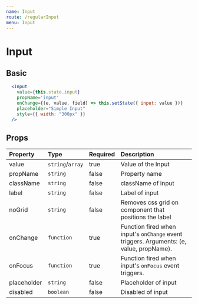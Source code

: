 ```yaml
---
name: Input
route: /regularInput
menu: Input
---
```


# Input


## Basic
<InputContainer />

```jsx
  <Input
    value={this.state.input}
    propName='input'
    onChange={(e, value, field) => this.setState({ input: value })}
    placeholder="Simple Input"
    style={{ width: "300px" }}
  />
```

## Props

| Property    | Type             | Required | Description |
| :-------    | :---             | :------- | :---------- |
| value       | `string`/`array` | true     | Value of the Input |
| propName    | `string`         | false    | Property name |
| className   | `string`         | false    | className of input |
| label       | `string`         | false    | Label of input |
| noGrid      | `string`         | false    | Removes css grid on component that positions the label |
| onChange    | `function`       | true     | Function fired when input's `onChange` event triggers. Arguments: (e, value, propName).|
| onFocus     | `function`       | true     | Function fired when input's `onFocus` event triggers.|
| placeholder | `string`         | false    | Placeholder of input |
| disabled    | `boolean`        | false    | Disabled of input |
